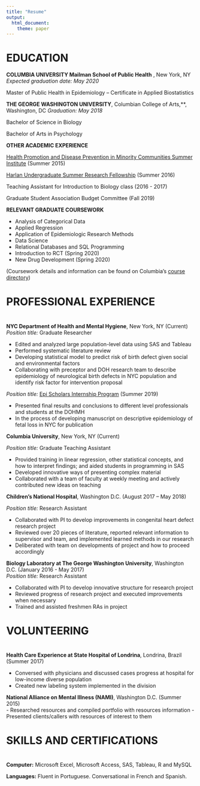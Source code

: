 ```yaml
---
title: "Resume"
output:
  html_document:
    theme: paper
---
```

# 
#
#

# EDUCATION


**COLUMBIA UNIVERSITY Mailman School of Public Health** , New York, NY
  _Expected graduation date: May 2020_ 
  
  Master of Public Health in Epidemiology -- Certificate in Applied Biostatistics	 	                         	        

**THE GEORGE WASHINGTON UNIVERSITY**, Columbian College of Arts,**, Washington, DC 
  _Graduation: May 2018_
  
  Bachelor of Science in Biology
  
  Bachelor of Arts in Psychology
  
  
**OTHER ACADEMIC EXPERIENCE**

  [Health Promotion and Disease Prevention in Minority Communities Summer Institute](https://summer.gwu.edu/health-promotion)  (Summer 2015)

  [Harlan Undergraduate Summer Research Fellowship](https://biology.columbian.gwu.edu/wilbur-v-harlan-research-fellowship)	(Summer 2016)

  Teaching Assistant for Introduction to Biology class (2016 - 2017)					                       
  
  Graduate Student Association Budget Committee (Fall 2019)
  
  
**RELEVANT GRADUATE COURSEWORK**

 - Analysis of Categorical Data
 - Applied Regression 			
 - Application of Epidemiologic Research Methods	
 - Data Science
 - Relational Databases and SQL Programming
 - Introduction to RCT (Spring 2020)
 - New Drug Development (Spring 2020)
 
 (Coursework details and information can be found on Columbia's [course directory](https://www.mailman.columbia.edu/people/current-students/academics/course-directory))

# 
# 

# PROFESSIONAL EXPERIENCE

# 

**NYC Department of Health and Mental Hygiene**, New York, NY (Current)
_Position title:_ Graduate Researcher
  
  - Edited and analyzed large population-level data using SAS and Tableau
  - Performed systematic literature review
  - Developing statistical model to predict risk of birth defect given social and environmental factors
  - Collaborating with preceptor and DOH research team to describe epidemiology of neurological birth defects in NYC population and identify risk factor for intervention proposal 

_Position title:_ [Epi Scholars Internship Program](https://www1.nyc.gov/site/doh/about/employment/epi-scholar.page)	 (Summer 2019) 
  
  - Presented final results and conclusions to different level professionals and students at the DOHMH
  - In the process of developing manuscript on descriptive epidemiology of fetal loss in NYC for publication


**Columbia University**, New York, NY  (Current)

_Position title:_ Graduate Teaching Assistant							         		       
  
  - Provided training in linear regression, other statistical concepts, and how to interpret findings; and aided students in programming in SAS
  - Developed innovative ways of presenting complex material
  - Collaborated with a team of faculty at weekly meeting and actively contributed new ideas on teaching


**Children’s National Hospital**, Washington D.C. (August 2017 – May 2018)

_Position title:_ Research Assistant				            				                           	   
  
  - Collaborated with PI to develop improvements in congenital heart defect research project  
  - Reviewed over 20 pieces of literature, reported relevant information to supervisor and team, and implemented learned methods in our research
  - Deliberated with team on developments of project and how to proceed accordingly

**Biology Laboratory at The George Washington University**, Washington D.C.	 (January 2016 - May 2017)							
_Position title:_ Research Assistant	
  
  - Collaborated with PI to develop innovative structure for research project 
  - Reviewed progress of research project and executed improvements when necessary 
  - Trained and assisted freshmen RAs in project

# 

# VOLUNTEERING

# 

**Health Care Experience at State Hospital of Londrina**, Londrina, Brazil  (Summer 2017)                          

  - Conversed with physicians and discussed cases progress at hospital for low-income diverse population
  - Created new labeling system implemented in the division

**National Alliance on Mental Illness (NAMI)**, Washington D.C. (Summer 2015)				                                 
  - Researched resources and compiled portfolio with resources information 
  - Presented clients/callers with resources of interest to them 

# 

# SKILLS AND CERTIFICATIONS

# 

**Computer:** Microsoft Excel, Microsoft Access, SAS, Tableau, R and MySQL 

**Languages:** Fluent in Portuguese. Conversational in French and Spanish.
